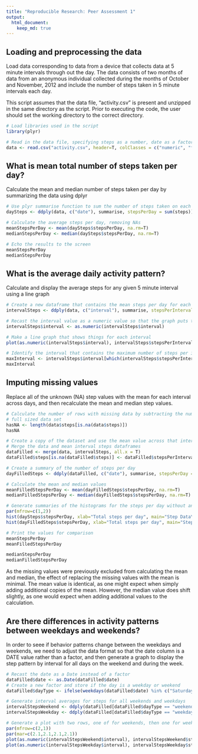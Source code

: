 ```yaml
---
title: "Reproducible Research: Peer Assessment 1"
output: 
  html_document:
    keep_md: true
---
```



## Loading and preprocessing the data

Load data corresponding to data from a device that collects data at 5 minute intervals through out the day. The data consists of two months of data from an anonymous individual collected during the months of October and November, 2012 and include the number of steps taken in 5 minute intervals each day.

This script assumes that the data file, "activity.csv" is present and unzipped in the same directory as the script. Prior to executing the code, the user should set the working directory to the correct directory.

```r
# Load libraries used in the script
library(plyr)

# Read in the data file, specifying steps as a number, date as a factor, and interval as a factor
data <- read.csv("activity.csv", header=T, colClasses = c("numeric", "factor", "factor"))

```

## What is mean total number of steps taken per day?

Calculate the mean and median number of steps taken per day by summarizing the data using dplyr

```r

# Use plyr summarise function to sum the number of steps taken on each day
daySteps <- ddply(data, c("date"), summarise, stepsPerDay = sum(steps))

# Calculate the average steps per day, removing NAs
meanStepsPerDay <- mean(daySteps$stepsPerDay, na.rm=T)
medianStepsPerDay <- median(daySteps$stepsPerDay, na.rm=T)

# Echo the results to the screen
meanStepsPerDay
medianStepsPerDay

```

## What is the average daily activity pattern?

Calculate and display the average steps for any given 5 minute interval using a line graph

```r
# Create a new dataframe that contains the mean steps per day for each interval
intervalSteps <- ddply(data, c("interval"), summarise, stepsPerInterval = mean(steps, na.rm=T))

# Recast the interval value as a numeric value so that the graph puts things normally
intervalSteps$interval <- as.numeric(intervalSteps$interval)

# Make a line graph that shows things for each interval
plot(as.numeric(intervalSteps$interval), intervalSteps$stepsPerInterval, type="l", pch=".", xlab="Five minute interval", ylab="Average number of steps per day", main="Average steps per day\nper 5-minute interval")

# Identify the interval that contains the maximum number of steps per interval
maxInterval <- intervalSteps$interval[which(intervalSteps$stepsPerInterval == max(intervalSteps$stepsPerInterval))]
maxInterval

```


## Imputing missing values

Replace all of the unknown (NA) step values with the mean for each interval across days, and then recalculate the mean and median step values.

```r

# Calculate the number of rows with missing data by subtracting the number of rows that are complete from the 
# full sized data set
hasNA <- length(data$steps[is.na(data$steps)])
hasNA

# Create a copy of the dataset and use the mean value across that interval for any missing data
# Merge the data and mean interval steps dataframes
dataFilled <- merge(data, intervalSteps, all.x = T)
dataFilled$steps[is.na(dataFilled$steps)] <- dataFilled$stepsPerInterval[is.na(dataFilled$steps)]

# Create a summary of the number of steps per day
dayFilledSteps <- ddply(dataFilled, c("date"), summarise, stepsPerDay = sum(steps))

# Calculate the mean and median values
meanFilledStepsPerDay <- mean(dayFilledSteps$stepsPerDay, na.rm=T)
medianFilledStepsPerDay <- median(dayFilledSteps$stepsPerDay, na.rm=T)

# Generate summaries of the histograms for the steps per day without and with filled data
par(mfrow=c(1,2))
hist(daySteps$stepsPerDay, xlab="Total steps per day", main="Step Data\n(Original)", ylim=c(0,35))
hist(dayFilledSteps$stepsPerDay, xlab="Total steps per day", main="Step Data\n(Imputed)",  ylim=c(0,35))

# Print the values for comparison
meanStepsPerDay
meanFilledStepsPerDay

medianStepsPerDay
medianFilledStepsPerDay

```

As the missing values were previously excluded from calculating the mean and median, the effect of replacing the missing values with the mean is minimal. The mean value is identical, as one might expect when simply adding additional copies of the mean. However, the median value does shift slightly, as one would expect when adding additional values to the calculation. 

## Are there differences in activity patterns between weekdays and weekends?

In order to seee if behavior patterns change between the weekdays and weekends, we need to adjust the data format so that the date column is a DATE value rather than a factor, and then generate a graph to display the step pattern by interval for all days on the weekend and during the week.

```r

# Recast the date as a Date instead of a factor
dataFilled$date <- as.Date(dataFilled$date)
# Create a new factor and store if the day is a weekday or weekend 
dataFilled$dayType <- ifelse(weekdays(dataFilled$date) %in% c("Saturday", "Sunday"), "weekend", "weekday")

# Generate interval averages for steps for all weekends and weekdays
intervalStepsWeekend <- ddply(dataFilled[dataFilled$dayType == "weekend",], c("interval"), summarise, stepsPerInterval = mean(steps, na.rm=T))
intervalStepsWeekday <- ddply(dataFilled[dataFilled$dayType == "weekday",], c("interval"), summarise, stepsPerInterval = mean(steps, na.rm=T))

# Generate a plot with two rows, one of for weekends, then one for weekdays
par(mfrow=c(2,1))
par(mar=c(2.1,2.1,2.1,2.1))
plot(as.numeric(intervalStepsWeekend$interval), intervalStepsWeekend$stepsPerInterval, xlab="Weekend intervals", ylab="Average number of steps", main="Weekend step averages", type="l")
plot(as.numeric(intervalStepsWeekday$interval), intervalStepsWeekday$stepsPerInterval, xlab="Weekday intervals", ylab="Average number of steps", main="Weekday step averages", type="l")

```